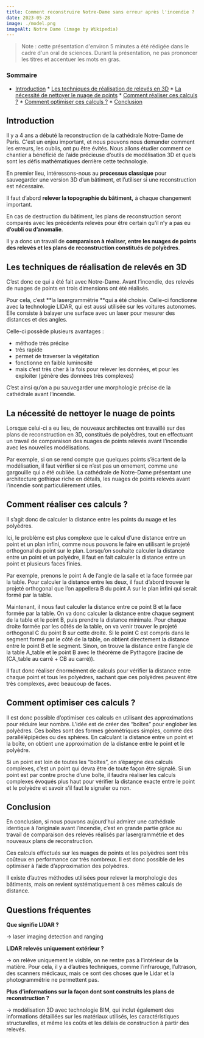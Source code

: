 ```yaml
---
title: Comment reconstruire Notre-Dame sans erreur après l'incendie ?
date: 2023-05-28
image: ./model.png
imageAlt: Notre Dame (image by Wikipedia)
---
```


> Note : cette présentation d'environ 5 minutes a été rédigée dans le cadre d'un oral de sciences. Durant la présentation, ne pas prononcer les titres et accentuer les mots en gras.

### Sommaire

<!--ts-->
   * [Introduction](#introduction)
    * [Les techniques de réalisation de relevés en 3D](#les-techniques-de-réalisation-de-relevés-en-3d)
    * [La nécessité de nettoyer le nuage de points](#la-nécessité-de-nettoyer-le-nuage-de-points)
    * [Comment réaliser ces calculs ?](#comment-réaliser-ces-calculs-)
    * [Comment optimiser ces calculs ?](#comment-optimiser-ces-calculs-)
    * [Conclusion](#conclusion)
<!--te-->

## Introduction

Il y a 4 ans a débuté la reconstruction de la cathédrale Notre-Dame de Paris. C'est un enjeu important, et nous pouvons nous demander comment les erreurs, les oublis, ont pu être évités. Nous allons étudier comment ce chantier a bénéficié de l’aide précieuse d’outils de modélisation 3D et quels sont les défis mathématiques derrière cette technologie.

En premier lieu, intéressons-nous au **processus classique** pour sauvegarder une version 3D d’un bâtiment, et l’utiliser si une reconstruction est nécessaire.

Il faut d’abord **relever la topographie du bâtiment,** à chaque changement important.

En cas de destruction du bâtiment, les plans de reconstruction seront comparés avec les précédents relevés pour être certain qu’il n’y a pas eu **d’oubli ou d’anomalie**. 

Il y a donc un travail de **comparaison à réaliser, entre les nuages de points des relevés et les plans de reconstruction constitués de polyèdres**.

## Les techniques de réalisation de relevés en 3D

C’est donc ce qui a été fait avec Notre-Dame. Avant l’incendie, des relevés de nuages de points en trois dimensions ont été réalisés. 

Pour cela, c’est **la lasergrammétrie **qui a été choisie. Celle-ci fonctionne avec la technologie LIDAR, qui est aussi utilisée sur les voitures autonomes. Elle consiste à balayer une surface avec un laser pour mesurer des distances et des angles.

Celle-ci possède plusieurs avantages :
* méthode très précise
* très rapide
* permet de traverser la végétation
* fonctionne en faible luminosité
* mais c’est très cher à la fois pour relever les données, et pour les exploiter (génère des données très complexes)

C’est ainsi qu’on a pu sauvegarder une morphologie précise de la cathédrale avant l’incendie.

## La nécessité de nettoyer le nuage de points

Lorsque celui-ci a eu lieu, de nouveaux architectes ont travaillé sur des plans de reconstruction en 3D, constitués de polyèdres, tout en effectuant un travail de comparaison des nuages de points relevés avant l’incendie avec les nouvelles modélisations.

Par exemple, si on se rend compte que quelques points s’écartent de la modélisation, il faut vérifier si ce n’est pas un ornement, comme une gargouille qui a été oubliée. La cathédrale de Notre-Dame présentant une architecture gothique riche en détails, les nuages de points relevés avant l’incendie sont particulièrement utiles.

## Comment réaliser ces calculs ?

Il s’agit donc de calculer la distance entre les points du nuage et les polyèdres. 

Ici, le problème est plus complexe que le calcul d’une distance entre un point et un plan infini, comme nous pouvons le faire en utilisant le projeté orthogonal du point sur le plan. Lorsqu’on souhaite calculer la distance entre un point et un polyèdre, il faut en fait calculer la distance entre un point et plusieurs faces finies.

Par exemple, prenons le point A de l’angle de la salle et la face formée par la table. Pour calculer la distance entre les deux, il faut d’abord trouver le projeté orthogonal que l’on appellera B du point A sur le plan infini qui serait formé par la table.

Maintenant, il nous faut calculer la distance entre ce point B et la face formée par la table.
On va donc calculer la distance entre chaque segment de la table et le point B, puis prendre la distance minimale. Pour chaque droite formée par les côtés de la table, on va venir trouver le projeté orthogonal C du point B sur cette droite. Si le point C est compris dans le segment formé par le côté de la table, on obtient directement la distance entre le point B et le segment. Sinon, on trouve la distance entre l’angle de la table A_table et le point B avec le théorème de Pythagore (racine de (CA_table au carré + CB au carré)).

Il faut donc réaliser énormément de calculs pour vérifier la distance entre chaque point et tous les polyèdres, sachant que ces polyèdres peuvent être très complexes, avec beaucoup de faces.

## Comment optimiser ces calculs ?

Il est donc possible d’optimiser ces calculs en utilisant des approximations pour réduire leur nombre. L'idée est de créer des “boîtes” pour englober les polyèdres. Ces boîtes sont des formes géométriques simples, comme des parallélépipèdes ou des sphères. En calculant la distance entre un point et la boîte, on obtient une approximation de la distance entre le point et le polyèdre.

Si un point est loin de toutes les “boîtes”, on s’épargne des calculs complexes, c’est un point qui devra être de toute façon être signalé. Si un point est par contre proche d’une boîte, il faudra réaliser les calculs complexes évoqués plus haut pour vérifier la distance exacte entre le point et le polyèdre et savoir s’il faut le signaler ou non.

## Conclusion

En conclusion, si nous pouvons aujourd’hui admirer une cathédrale identique à l’originale avant l’incendie, c’est en grande partie grâce au travail de comparaison des relevés réalisés par lasergrammétrie et des nouveaux plans de reconstruction.

Ces calculs effectués sur les nuages de points et les polyèdres sont très coûteux en performance car très nombreux. Il est donc possible de les optimiser à l’aide d’approximation des polyèdres.

Il existe d’autres méthodes utilisées pour relever la morphologie des bâtiments, mais on revient systématiquement à ces mêmes calculs de distance.

## Questions fréquentes

**Que signifie LIDAR ?**

→ laser imaging detection and ranging

**LIDAR relevés uniquement extérieur ?**

→ on relève uniquement le visible, on ne rentre pas à l’intérieur de la matière. Pour cela, il y a d’autres techniques, comme l’infrarouge, l’ultrason, des scanners médicaux, mais ce sont des choses que le Lidar et la photogrammétrie ne permettent pas.

**Plus d’informations sur la façon dont sont construits les plans de reconstruction ?**

→ modélisation 3D avec technologie BIM, qui inclut également des informations détaillées sur les matériaux utilisés, les caractéristiques structurelles, et même les coûts et les délais de construction à partir des relevés.
